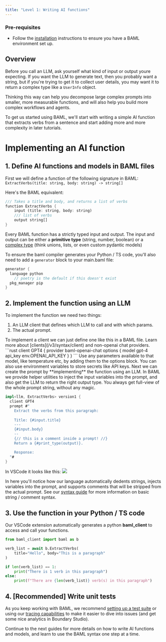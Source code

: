 ```yaml
---
title: "Level 1: Writing AI functions"
---
```


### Pre-requisites
- Follow the [installation](/v3/home/installation) instructions to ensure you have a BAML environment set up.

## Overview

Before you call an LLM, ask yourself what kind of input or output youre expecting. If you want the LLM to generate text, then you probably want a string, but if you're trying to get it to collect user details, you may want it to return a complex type like a `UserInfo` object.

Thinking this way can help you decompose large complex prompts into smaller, more measurable functions, and will also help you build more complex workflows and agents.

To get us started using BAML, we'll start with writing a simple AI function that extracts verbs from a sentence and start adding more and more complexity in later tutorials.


# Implementing an AI function
## 1. Define AI functions and models in BAML files
First we will define a function of the following signature in BAML:
`ExtractVerbs(title: string, body: string) -> string[]`

Here's the BAML equivalent:
```rust
/// Takes a title and body, and returns a list of verbs
function ExtractVerbs {
    input (title: string, body: string)
    /// list of verbs
    output string[]
}
```
Every BAML function has a strictly typed input and output. The input and output can be either a **primitive type** (string, number, boolean) or a [complex type](/v3/syntax/type) (think unions, lists, or even custom pydantic models)

To ensure the baml compiler generates your Python / TS code, you'll also need to add a `generator` block to your main.baml file:

```rust
generator {
  language python
    // poetry is the default if this doesn't exist
  pkg_manager pip
}
```

## 2. Implement the function using an LLM

To implement the function we need two things:
1. An LLM client that defines which LLM to call and with which params.
2. The actual prompt.

<Steps>
<Step title="Define the LLM client">
To implement a client we can just define one like this in a BAML file. Learn more about [clients](/v3/syntax/client) and non-openai chat providers.
```rust
client<llm> GPT4 {
  provider baml-openai-chat
  options {
    model gpt-4 
    api_key env.OPENAI_API_KEY
  }
}
```
<Tip>
Use any parameters available to that model, like temperature etc, by adding them to the options block. You can also use environment variables to store secrets like API keys.
</Tip>
</Step>
<Step title="Define a prompt">
Next we can create the prompt by **implementing** the function using an LLM.
In BAML we provide helper utilities to inject the input variables into the prompt, and also get the LLM to return the right output type. You always get full-view of the whole prompt string, without any magic.

```rust
impl<llm, ExtractVerbs> version1 {
  client GPT4
  prompt #"
    Extract the verbs from this paragraph:
    
    Title: {#input.title}
    ---
    {#input.body}
    --
    {// this is a comment inside a prompt! //}
    Return a {#print_type(output)}.

    Response:
  "#
}
```

In VSCode it looks like this:
<img src="/images/v3/extractverbs_playground.png"/>

In here you'll notice how our language automatically dedents strings, injects variables into the prompt, and supports comments that will be stripped from the actual prompt. See our [syntax guide](/v3/syntax/strings) for more information on basic string / comment syntax. 

</Step>
</Steps>

## 3. Use the function in your Python / TS code
Our VSCode extension automatically generates a python **baml_client** to access and call your functions.
```python
from baml_client import baml as b

verb_list = await b.ExtractVerbs(
    title="Hello", body="This is a paragraph"
)

if len(verb_list) == 1:
    print("There is 1 verb in this paragraph")
else:
    print(f"There are {len(verb_list)} verb(s) in this paragraph")
```

## 4. [Recommended] Write unit tests


As you keep working with BAML, we recommend [setting up a test suite](/v3/home/running-tests) or using our [tracing capabilities](/v3/home/tracing-tagging) to make it easier to dive into issues (and get some nice analytics in Boundary Studio).


Continue to the next guides for more details on how to write AI functions and models, and learn to use the BAML syntax one step at a time.

